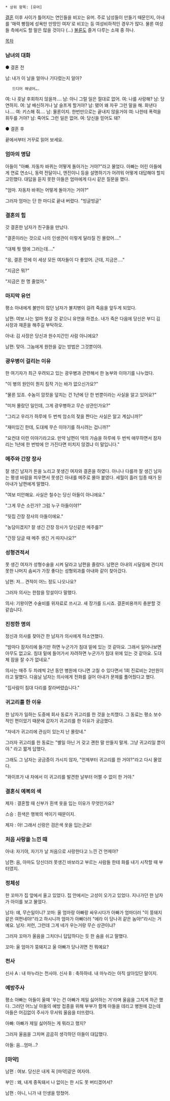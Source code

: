  * 상위 항목: [유머]

[[결혼]] 이후 사이가 틀어지는 연인들을 비꼬는 유머. 주로 남성들이 만들기 때문인지, 아내를 '매력 빵점에 성욕만 만땅인 여자'로 비꼬는 등 여성비하적인 경우가 많다. 물론 여성들 측에서도 할 말은 많을 것이다 (...) [[불륜]]도 즐겨 다루는 소재 중 하나.

[[목차]]

=== 남녀의 대화 ===
● 결혼 전

남: 내가 이 날을 얼마나 기다렸는지 알아? 
    드디어 해냈어….
여: 나 훗날 후회하지 않을까….
남: 아니 그럴 일은 절대로 없어.
여: 나를 사랑해?
남: 당연하지.
여: 날 배신하거나 날 슬프게 할거야? 
남: 됐어 왜 자꾸 그런 말을 해. 화낸다 나….
여: 키스해 줘….
남: 물론이지. 한번만으로는 끝내지 않을거야
여: 나한테 폭력을 휘두를 거야? 
남: 죽어도 그런 일은 없어. 
여: 당신을 믿어도 돼? 

● 결혼 후

끝에서부터 거꾸로 읽어 보세요.

=== 엄마의 명답 ===
아들이 "아빠. 자동차 바퀴는 어떻게 돌아가는 거야?"라고 물었다.
아빠는 어린 아들에게 연료 연소니, 동력 전달이니, 엔진이니 등을 설명하기가 어려워 어떻게 대답해야 할지 고민했다. 
대답을 듣지 못한 아들은 엄마에게 다시 같은 질문을 했다.

"엄마. 자동차 바퀴는 어떻게 돌아가는 거야?"

그러자 엄마는 단 한 마디로 끝내 버렸다. "빙글빙글"

=== 결혼의 힘 ===
갓 결혼한 남자가 친구들을 만났다.

"결혼이라는 것으로 나의 인생관이 이렇게 달라질 진 몰랐어…."

"대체 뭣 땜에 그러는데…."

"응, 결혼 전에 이 세상 모든 여자들이 다 좋았어. 근데, 지금은…."

"지금은 뭐?"

"지금은 한 명 줄었어."

=== 마지막 유언 ===
평소 아내에게 불만이 많던 남자가 불치병이 걸려 죽음을 앞두게 되었다.

남편: 여보.나는 얼마 못살 것 같으니 유언을 하겠소. 내가 죽은 다음에 당신은 부디 김 사장과 재혼을 해주길 부탁하오.

아내: 김 사장은 당신과 원수지간인 사람 아니에요?

남편: 맞아. 그놈에게 원한을 갚는 방법은 그것뿐이야.

=== 광우병이 걸리는 이유 ===
한 여기자가 최근 우려되고 있는 광우병과 관련해서 한 농부와 이야기를 나누었다.

"이 병의 원인이 뭔지 짐작 가는 바가 없으신가요?"

"물론 있죠. 수놈이 암컷을 덮치는 건 1년에 단 한 번뿐이라는 사실을 알고 있어요?"

"미처 몰랐던 일인데, 그게 광우병하고 무슨 상관인가요?"

"그리고 우리가 하루에 두 번씩 암소의 젖을 짠다는 사실은 알고 계십니까?"

"재미있긴 한데, 도대체 무슨 이야기를 하시려는 겁니까?"

"요컨대 이런 이야기라고요. 만약 남편이 댁의 가슴을 하루에 두 번씩 애무하면서 잠자리는 1년에 한 번밖에 안 가진다면 미치지 않겠냐 이 말입니다."

=== 메주와 간장 장사 ===
잘 생긴 남자가 돈을 노리고 못생긴 여자와 결혼을 하였다. 아니나 다를까 잘 생긴 남자는 평생 바람을 피우면서 못생긴 아내를 메주로 몰아 붙였다.
세월이 흘러 임종 때가 된 아내가 남편에게 말했다.

"여보 미안해요. 사실은 철수는 당신 아들이 아니에요."

"그게 무슨 소린가? 그럼 누구 아들이야?"

"뒷집 간장 장사의 아들이에요."

"농담이겠지? 잘 생긴 간장 장사가 당신같은 메주를?"

"간장 담글 때 메주 생긴 거 따지나요?"

=== 성형견적서 ===
못 생긴 여자가 성형수술을 시켜 달라고 남편을 졸랐다. 남편은 아내의 시달림에 견디지 못한 나머지 솜씨가 가장 좋다는 성형외과를 아내와 같이 찾아갔다.

남편: 저… 견적이 어느 정도 나오나요?

그러자 의사는 한참을 망설이다 말했다.

의사: 기왕이면 수술비를 위자료로 쓰시고. 새 장가를 드시죠. 결혼비용까지 충분할 것 같습니다.

=== 진정한 명의 ===
정신과 의사를 찾아간 한 남자가 의사에게 하소연했다.

"밤마다 잠자리에 들기만 하면 누군가가 침대 밑에 있는 것 같아요. 그래서 일어나보면 아무도 없고요. 침대 밑에 들어가서 자려하면 누군가가 침대 위에 있는 것 같아요. 도대체 잠을 잘 수가 없네요."

의사는 매주 두 차례씩 2년 동안 병원에 다니면 고칠 수 있다면서 1회 진료비는 2만원이라고 말했다.
다음날 남자는 의사에게 전화를 걸어 아내가 문제를 풀어줬다고 했다.

"집사람이 침대 다리를 잘라버렸습니다."

=== 귀고리를 한 이유 ===
한 남자가 일하는 도중에 회사 동료가 귀고리를 한 것을 눈치챘다. 그 동료는 평소 보수적인 편이었기 때문에 갑자기 귀고리를 한 이유가 궁금했다. 

"자네가 귀고리에 관심이 있는지 난 몰랐네."

그러자 귀고리를 한 동료는 "별일 아닌 거 갖고 괜한 말 만들지 말게. 그냥 귀고리일 뿐이야." 라고 짧게 답했다. 

그래도 그 남자는 궁금증이 가시지 않자, "언제부터 귀고리를 한 거야?"라고 다시 물었다.

"와이프가 내 차에서 이 귀고리를 발견한 날부터 어쩔 수 없이 한 거야." 

=== 결혼식 예복의 색 ===

제자 : 결혼할 때 신부가 흰색 옷을 입는 이유가 무엇인가요?

스승 : 흰색은 행복의 색이기 때문이지.

제자 : 아! 그래서 신랑은 검은색 옷을 입는군요!


=== 처음 사랑을 느낀 때 ===

아내: 자기야, 자기가 날 처음으로 사랑한다고 느낀 건 언제야?

남편: 음, 아마도 당신더러 못생긴 바보라고 부르는 사람들 한테 화를 내기 시작할 때 부터였지.
=== 정체성 ===

한 꼬마가 집 앞에서 울고 있었다. 집 안에서는 고성이 오가고 있었다. 지나가던 한 남자가 아이를 보고 물었다.

남자: 얘, 무슨일이니?
꼬마: 울 엄마랑 아빠랑 싸우시다가 아빠가 엄마더러 "이 뚱돼지 같은 여편네야!"라고 하시니까 엄마가 아빠더러 "에라 이 당나귀 같은 놈아!"라시는 거예요.
남자: 저런, 그런데 그게 네가 우는거랑 무슨 상관이냐?

그러자 꼬마가 울음을 그치더니 답답하다는 듯 한 숨을 쉬고 말했다.

꼬마: 울 엄마가 뚱돼지고 울 아빠가 당나귀면 전 뭐예요?

=== 천사 ===

신사 A : 내 마누라는 천사야.
신사 B : 축하하네. 내 마누라는 아직 살아있단 말이지.

=== 예방주사 ===

평소 아빠는 아들이 울때 '우는 건 아빠가 제일 싫어하는 거'라며 울음을 그치게 하곤 했다. 그러던 어느날 아들의 예방 접종을 위해 부부가 함께 아들을 데리고 병원에 갔는데 아들은 어김없이 주사가 무서워 울음을 터뜨렸다.

아빠: 아빠가 제일 싫어하는 게 뭐라고 했지?

그러자 울음을 그치며 곰곰히 생각하던 아들이 대답했다.

아들: 음...엄마...?

=== [마약] ===

남편 : 여보. 당신은 내게 꼭 [마약]같은 여자야.

부인 : 왜, 내게 중독돼서 나 없이는 한 시도 못 버티겠어서?

남편 : 아니, 니가 내 인생을 망쳤어.
